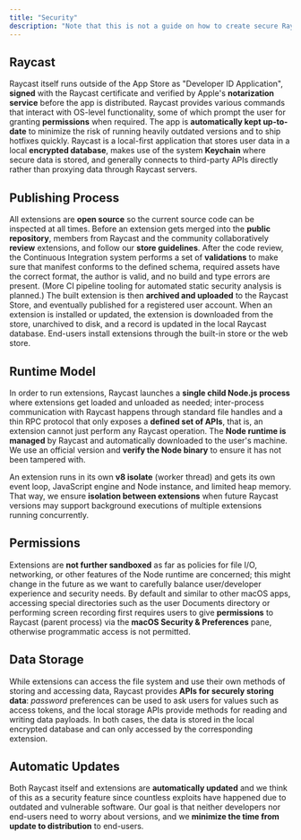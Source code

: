 ```yaml
---
title: "Security"
description: "Note that this is not a guide on how to create secure Raycast extensions but rather an overview of security-related aspects on how extensions are built, distributed and run."
---
```


## Raycast

Raycast itself runs outside of the App Store as "Developer ID Application", **signed** with the Raycast certificate and verified by Apple's **notarization service** before the app is distributed. Raycast provides various commands that interact with OS-level functionality, some of which prompt the user for granting **permissions** when required. The app is **automatically kept up-to-date** to minimize the risk of running heavily outdated versions and to ship hotfixes quickly. Raycast is a local-first application that stores user data in a local **encrypted database**, makes use of the system **Keychain** where secure data is stored, and generally connects to third-party APIs directly rather than proxying data through Raycast servers.

## Publishing Process

All extensions are **open source** so the current source code can be inspected at all times. Before an extension gets merged into the **public repository**, members from Raycast and the community collaboratively **review** extensions, and follow our **store guidelines**. After the code review, the Continuous Integration system performs a set of **validations** to make sure that manifest conforms to the defined schema, required assets have the correct format, the author is valid, and no build and type errors are present. (More CI pipeline tooling for automated static security analysis is planned.) The built extension is then **archived and uploaded** to the Raycast Store, and eventually published for a registered user account. When an extension is installed or updated, the extension is downloaded from the store, unarchived to disk, and a record is updated in the local Raycast database. End-users install extensions through the built-in store or the web store.

## Runtime Model

In order to run extensions, Raycast launches a **single child Node.js process** where extensions get loaded and unloaded as needed; inter-process communication with Raycast happens through standard file handles and a thin RPC protocol that only exposes a **defined set of APIs**, that is, an extension cannot just perform any Raycast operation. The **Node runtime is managed** by Raycast and automatically downloaded to the user's machine. We use an official version and **verify the Node binary** to ensure it has not been tampered with.

An extension runs in its own **v8 isolate** (worker thread) and gets its own event loop, JavaScript engine and Node instance, and limited heap memory. That way, we ensure **isolation between extensions** when future Raycast versions may support background executions of multiple extensions running concurrently.

## Permissions

Extensions are **not further sandboxed** as far as policies for file I/O, networking, or other features of the Node runtime are concerned; this might change in the future as we want to carefully balance user/developer experience and security needs. By default and similar to other macOS apps, accessing special directories such as the user Documents directory or performing screen recording first requires users to give **permissions** to Raycast (parent process) via the **macOS Security & Preferences** pane, otherwise programmatic access is not permitted.

## Data Storage

While extensions can access the file system and use their own methods of storing and accessing data, Raycast provides **APIs for securely storing data**: _password_ preferences can be used to ask users for values such as access tokens, and the local storage APIs provide methods for reading and writing data payloads. In both cases, the data is stored in the local encrypted database and can only accessed by the corresponding extension.

## Automatic Updates

Both Raycast itself and extensions are **automatically updated** and we think of this as a security feature since countless exploits have happened due to outdated and vulnerable software. Our goal is that neither developers nor end-users need to worry about versions, and we **minimize the time from update to distribution** to end-users.
